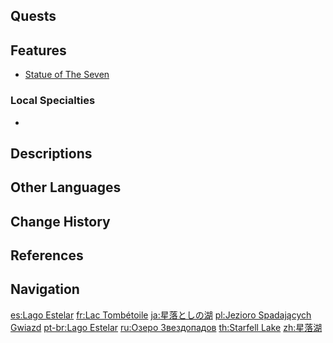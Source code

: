 {{Location Infobox
|image        = Starfell Lake.png
|type         = Subarea
|region       = Mondstadt
|area         = Starfell Valley
}}
{{Location Intro|description=<p></p>}}

==Quests==
{{Quests by Category List|heo=1}}

==Features==
* [[Statue of The Seven]]

===Local Specialties===
* {{Item|Calla Lily}}

==Descriptions==
{{Description/Viewpoint|The Marsh of Celestial Guardians}}

==Other Languages==
{{Other Languages
|en      = Starfell Lake
|zhs     = 星落湖
|zhs_rm  = Xīngluò-hú
|zht     = 星落湖
|zht_rm  = Xīngluò-hú
|zh_tl   = Starfall Lake
|ja      = {{Rubi|星|ほし|落|お|とし}}の{{Rubi|湖|みずうみ}}
|ja_rm   = Hoshi-otoshi no Mizuumi<ref>[[Map]], Label: Starfell Lake (Japanese)</ref>
|ja_tl   = Starfall Lake
|ko      = 별이 떨어지는 {{tt|호수|湖水}}
|ko_rm   = Byeor-i Tteoreojineun Hosu
|ko_tl   = Falling Star Lake
|es      = Lago Estelar
|es_tl   = Stellar Lake
|fr      = Lac Tombétoile
|fr_tl   = Starfall Lake
|ru      = Озеро Звездопадов
|ru_tl   = Starfall Lake
|th      = Starfell Lake
|vi      = {{tt|Hồ|湖}} Sao Rơi
|vi_tl   = Starfell Lake
|de      = Sternfallsee
|de_tl   = Starfall Lake
|id      = Starfell Lake
|pt      = Lago Estelar
|pt_tl   = Stellar Lake
|tr      = Yıldızdüşen Gölü
|tr_tl   = Starfall Lake
|it      = Lago Stellare
|it_tl   = Stellar Lake
}}

==Change History==
{{Change History|1.0}}

==References==
{{Reflist}}

==Navigation==
{{Area Navbox|Mondstadt}}

[[es:Lago Estelar]]
[[fr:Lac Tombétoile]]
[[ja:星落としの湖]]
[[pl:Jezioro Spadających Gwiazd]]
[[pt-br:Lago Estelar]]
[[ru:Озеро Звездопадов]]
[[th:Starfell Lake]]
[[zh:星落湖]]